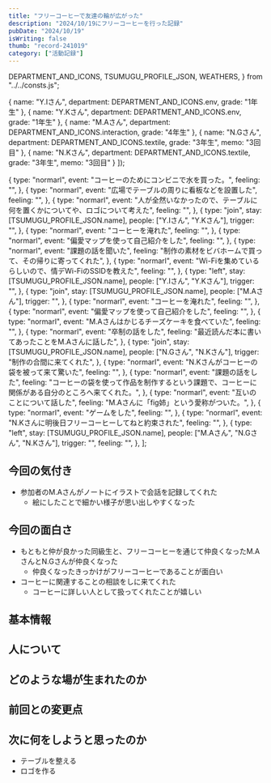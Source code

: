 ```yaml
---
title: "フリーコーヒーで友達の輪が広がった"
description: "2024/10/19にフリーコーヒーを行った記録"
pubDate: "2024/10/19"
isWriting: false
thumb: "record-241019"
category: ["活動記録"]
---
```


  DEPARTMENT_AND_ICONS,
  TSUMUGU_PROFILE_JSON,
  WEATHERS,
} from "../../consts.js";

  {
    name: "Y.Iさん",
    department: DEPARTMENT_AND_ICONS.env,
    grade: "1年生"
  },
  {
    name: "Y.Kさん",
    department: DEPARTMENT_AND_ICONS.env,
    grade: "1年生"
  },
  {
    name: "M.Aさん",
    department: DEPARTMENT_AND_ICONS.interaction,
    grade: "4年生"
  },
  {
    name: "N.Gさん",
    department: DEPARTMENT_AND_ICONS.textile,
    grade: "3年生",
    memo: "3回目"
  },
  {
    name: "N.Kさん",
    department: DEPARTMENT_AND_ICONS.textile,
    grade: "3年生",
    memo: "3回目"
  }
]);

  {
    type: "normarl",
    event: "コーヒーのためにコンビニで水を買った。",
    feeling: "",
  },
  {
    type: "normarl",
    event: "広場でテーブルの周りに看板などを設置した",
    feeling: "",
  },
  {
    type: "normarl",
    event: "人が全然いなかったので、テーブルに何を置くかについてや、ロゴについて考えた",
    feeling: "",
  },
  {
    type: "join",
    stay: [TSUMUGU_PROFILE_JSON.name],
    people: ["Y.Iさん", "Y.Kさん"],
    trigger: "",
  },
  {
    type: "normarl",
    event: "コーヒーを淹れた",
    feeling: "",
  },
  {
    type: "normarl",
    event: "偏愛マップを使って自己紹介をした",
    feeling: "",
  },
  {
    type: "normarl",
    event: "課題の話を聞いた",
    feeling: "制作の素材をビバホームで買って、その帰りに寄ってくれた",
  },
  {
    type: "normarl",
    event: "Wi-Fiを集めているらしいので、情デWi-FiのSSIDを教えた",
    feeling: "",
  },
  {
    type: "left",
    stay: [TSUMUGU_PROFILE_JSON.name],
    people: ["Y.Iさん", "Y.Kさん"],
    trigger: "",
  },
  {
    type: "join",
    stay: [TSUMUGU_PROFILE_JSON.name],
    people: ["M.Aさん"],
    trigger: "",
  },
  {
    type: "normarl",
    event: "コーヒーを淹れた",
    feeling: "",
  },
  {
    type: "normarl",
    event: "偏愛マップを使って自己紹介をした",
    feeling: "",
  },
  {
    type: "normarl",
    event: "M.Aさんはかじるチーズケーキを食べていた",
    feeling: "",
  },
  {
    type: "normarl",
    event: "卒制の話をした",
    feeling: "最近読んだ本に書いてあったことをM.Aさんに話した",
  },
  {
    type: "join",
    stay: [TSUMUGU_PROFILE_JSON.name],
    people: ["N.Gさん", "N.Kさん"],
    trigger: "制作の合間に来てくれた",
  },
  {
    type: "normarl",
    event: "N.Kさんがコーヒーの袋を被って来て驚いた",
    feeling: "",
  },
  {
    type: "normarl",
    event: "課題の話をした",
    feeling: "コーヒーの袋を使って作品を制作するという課題で、コーヒーに関係がある自分のところへ来てくれた。",
  },
  {
    type: "normarl",
    event: "互いのことについて話した",
    feeling: "M.Aさんに「fig姉」という愛称がついた。",
  },
  {
    type: "normarl",
    event: "ゲームをした",
    feeling: "",
  },
  {
    type: "normarl",
    event: "N.Kさんに明後日フリーコーヒーしてねと約束された",
    feeling: "",
  },
  {
    type: "left",
    stay: [TSUMUGU_PROFILE_JSON.name],
    people: ["M.Aさん", "N.Gさん", "N.Kさん"],
    trigger: "",
    feeling: "",
  },
];

## 今回の気付き

- 参加者のM.Aさんがノートにイラストで会話を記録してくれた
  - 絵にしたことで細かい様子が思い出しやすくなった

## 今回の面白さ
- もともと仲が良かった同級生と、フリーコーヒーを通じて仲良くなったM.AさんとN.Gさんが仲良くなった
  - 仲良くなったきっかけがフリーコーヒーであることが面白い
- コーヒーに関連することの相談をしに来てくれた
  - コーヒーに詳しい人として扱ってくれたことが嬉しい

## 基本情報

<PostBasicInfo
  date="2024-10-19"
  otherEventDates={eventDates}
  weather="曇り"
  temp="30"
  place="東学広場 食堂側"
/>

## 人について

<TsumuguInfo
  condition="元気"
  comment="最終審査会が近づいてきてやる気"
  photo=""
  client:load
/>

<VisitorsInfo visitors={peopleWithColor} />

## どのような場が生まれたのか

<EventsInfo overview="" people={peopleWithColor} events={events} />

## 前回との変更点

<DiffInfo
  diffs={[]}
  client:load
/>

## 次に何をしようと思ったのか

- テーブルを整える
- ロゴを作る